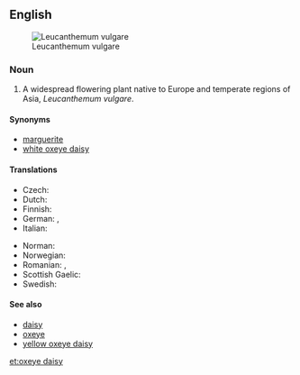 ==English==
{{wikipedia}}
[[Image:Ox-eye daisy 01.jpg|thumb|right|Leucanthemum vulgare]]

===Noun===
{{en-noun|head=[[oxeye]] [[daisy]]|oxeye daisies}}

# A widespread flowering plant native to Europe and temperate regions of Asia, ''Leucanthemum vulgare''.

====Synonyms====
* [[marguerite]]
* [[white oxeye daisy]]

====Translations====
{{trans-top|flower}}
* Czech: {{t+|cs|kopretina|f}}
* Dutch: {{t|nl|gewone margriet|m|f}}
* Finnish: {{t+|fi|päivänkakkara}}
* German: {{t+|de|Margerite|f}}, {{t|de|Wucherblume|f}}
* Italian: {{t+|it|margherita|f}}
{{trans-mid}}
* Norman: {{t|nrf|ièrs dé boeu|m-p}}
* Norwegian: {{t|no|prestekrage}}
* Romanian: {{t+|ro|margaretă|f}}, {{t+|ro|mărgărită|f}}
* Scottish Gaelic: {{t|gd|neòinean mòr|f}}
* Swedish: {{t+|sv|prästkrage}}
{{trans-bottom}}

====See also====
* [[daisy]]
* [[oxeye]]
* [[yellow oxeye daisy]]

[[et:oxeye daisy]]